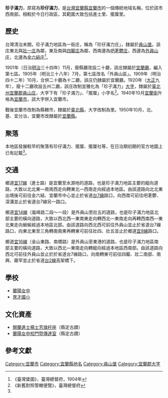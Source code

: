 {{noteTA
|1 = zh-cn:庄; zh-hk:庄; zh-tw:庄;
}}
'''珍子滿力'''，原寫為'''珍仔滿力'''，是[[台灣|台灣]][[宜蘭縣|宜蘭縣]][[宜蘭市|宜蘭市]]的一個傳統地域名稱，位於該市西南部。相較於今日行政區，其範圍大致包括進士里、擺厘里。

==歷史==
台灣清治末期，珍子滿力地區為一街庄，稱為「珍仔滿力庄」，隸屬於[[員山堡|員山堡]]。該庄東北與[[壯一庄|壯一庄]]為鄰，東及南與[[四鬮庄|四鬮庄]]為鄰，西南邊為[[吧荖鬱庄|吧荖鬱庄]]，西邊為[[外員山_(宜蘭縣)|外員山庄]]，北邊為[[金六結庄|金六結庄]]<ref name="臺灣堡圖">《臺灣堡圖》，臺灣總督府，1904年</ref>。

1901年（日治[[明治|明治]]三十四年）11月，廢縣廳改設二十廳，該庄隸屬於[[宜蘭廳|宜蘭廳]]，編入第七區。1905年（明治三十八年）7月，第七區改名「外員山區」。1909年（明治四十二年）10月，合併二十廳為十二廳，該庄仍隸屬於宜蘭廳。1920年（[[大正|大正]]九年），廢十二廳改設五州二廳，該庄改制並雅化為「珍子滿力」[[大字|大字]]，隸屬於[[臺北州|臺北州]][[宜蘭郡|宜蘭郡]][[員山庄|員山庄]]，大字下有「珍子滿力」、「擺厘」小字名<ref>《新舊對照管轄便覽》，臺灣總督府</ref>。1940年10月[[宜蘭街|宜蘭街]]升格為[[宜蘭市_(州轄市)|宜蘭市]]，該大字併入宜蘭市。

戰後宜蘭市改制為縣轄市，隸屬於[[臺北縣|臺北縣]]，大字改制為里。1950年10月，北、基、宜分治，宜蘭市改隸屬於[[宜蘭縣|宜蘭縣]]。

==聚落==
本地區發展較早的聚落有珍仔滿力、擺厘、擺厘社等，在日治期初期的官方地圖上已有記載<ref name="臺灣堡圖"/>。

==交通==
鄉道[[宜17線|宜17線]]（進士路）是宜蘭至水源地的道路，也是珍子滿力地區主要的縱向道路，大致以北北東—南南西走向轉東北—西南走向經過本地區。由該道路向北北東出境後可前往金六結、宜蘭市中心並止於省道[[台7線|台7線]]路口，向西南可前往吧荖鬱、深溝並止於省道台7線另一路口。

鄉道[[宜14線|宜14線]]（嵐峰路二段～一段）是外員山至壯五的道路，也是珍子滿力地區北部主要的橫向道路，大致以西北西—東南東走向轉西北—東南走向再轉西南西—東北東走向蜿蜒經過本地區北部。由該道路向西北西可前往外員山並止於省道台7線路口，向東北東至三角轉南南東再轉東可前往壯四、壯五並止於鄉道[[宜9線|宜9線]]路口。

鄉道[[宜16線|宜16線]]（金山東路、南橋路）是外員山至東港的道路，也是珍子滿力地區南部主要的橫向道路，大致以西北—東南走向轉縱向經過本地區西南部。由該道路向西北可前往外員山並止於於省道台7線路口，向南轉東可前往四鬮、壯二南部、南興、霧罕並止於省道[[台2線|台2線]]高架橋下。

==學校==
*[[蘭陽女中|蘭陽女中]]
*[[育才國小|育才國小]]

==文化資產==
*[[開蘭進士楊士芳旗杆座|開蘭進士楊士芳旗杆座]]（縣定古蹟）
*[[蘭陽女中校門暨傳達室|蘭陽女中校門暨傳達室]]（縣定古蹟）

==參考文獻==
{{reflist}}

{{宜蘭郡}}
{{宜蘭市舊町名}}

[[Category:宜蘭市|Category:宜蘭市]]
[[Category:宜蘭縣地名|Category:宜蘭縣地名]]
[[Category:員山堡|Category:員山堡]]
[[Category:宜蘭郡大字|Category:宜蘭郡大字]]